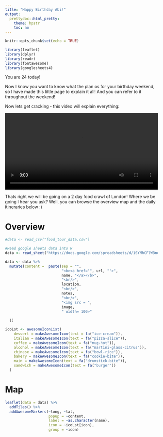 ```yaml
---
title: "Happy Birthday Abi!"
output: 
  prettydoc::html_pretty:
    theme: hpstr
    toc: no
---
```




```r
knitr::opts_chunk$set(echo = TRUE)

library(leaflet)
library(dplyr)
library(readr)
library(fontawesome)
library(googlesheets4)
```


You are 24 today!

Now I know you want to know what the plan os for your birthday weekend, so I have made this little page to explain it all! And you can refer to it throughout the weekend!

Now lets get cracking - this video will explain everything:


<video width='100%' controls>   <source src="intro_bday_vid.mp4" type="video/mp4"> </video>


Thats right we will be going on a 2 day food crawl of London! Where we be going I hear you ask? Well, you can browse the overview map and the daily itineraries below :)

# Overview 

```r

#data <- read_csv("food_tour_data.csv")

#Read google sheets data into R
data <- read_sheet("https://docs.google.com/spreadsheets/d/1SYMhCFlWBndnX83yumbMijqn4B9Ur9gFtsVYO-KrNFg/edit?usp=sharing")
```


```r
data <- data %>% 
  mutate(content =  paste(sep = "",
                          "<b><a href='", url, "'>", 
                          name, "</a></b>",
                          "<br/>",
                          location, 
                          "<br/>",
                          notes,
                          "<br/>",
                          "<img src = ",
                          image,
                          " width= 100>"
                          
  ))
```


```r
icoLst <- awesomeIconList(
    dessert = makeAwesomeIcon(text = fa("ice-cream")),
    italian = makeAwesomeIcon(text = fa("pizza-slice")),
    coffee = makeAwesomeIcon(text = fa("mug-hot")),
    alcohol = makeAwesomeIcon(text = fa("martini-glass-citrus")),
    chinese = makeAwesomeIcon(text = fa("bowl-rice")),
    bakery = makeAwesomeIcon(text = fa("cookie-bite")),
    main = makeAwesomeIcon(text = fa("drumstick-bite")),
    sandwich = makeAwesomeIcon(text = fa("burger"))
  )

```

# Map

```r

leaflet(data = data) %>% 
  addTiles() %>%
  addAwesomeMarkers(~long, ~lat, 
                    popup = ~content, 
                    label = ~as.character(name),
                    icon = ~icoLst[icon],
                    group = ~icon)
```


